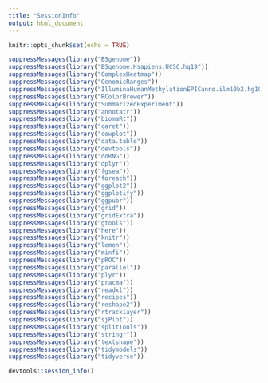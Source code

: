 ```yaml
---
title: "SessionInfo"
output: html_document
---
```



```r
knitr::opts_chunk$set(echo = TRUE)
```


```r
suppressMessages(library("BSgenome"))
suppressMessages(library("BSgenome.Hsapiens.UCSC.hg19"))
suppressMessages(library("ComplexHeatmap"))
suppressMessages(library("GenomicRanges"))
suppressMessages(library("IlluminaHumanMethylationEPICanno.ilm10b2.hg19"))
suppressMessages(library("RColorBrewer"))
suppressMessages(library("SummarizedExperiment"))
suppressMessages(library("annotatr"))
suppressMessages(library("biomaRt"))
suppressMessages(library("caret"))
suppressMessages(library("cowplot"))
suppressMessages(library("data.table"))
suppressMessages(library("devtools"))
suppressMessages(library("doRNG"))
suppressMessages(library("dplyr"))
suppressMessages(library("fgsea"))
suppressMessages(library("foreach"))
suppressMessages(library("ggplot2"))
suppressMessages(library("ggplotify"))
suppressMessages(library("ggpubr"))
suppressMessages(library("grid"))
suppressMessages(library("gridExtra"))
suppressMessages(library("gtools"))
suppressMessages(library("here"))
suppressMessages(library("knitr"))
suppressMessages(library("lemon"))
suppressMessages(library("minfi"))
suppressMessages(library("pROC"))
suppressMessages(library("parallel"))
suppressMessages(library("plyr"))
suppressMessages(library("pracma"))
suppressMessages(library("readxl"))
suppressMessages(library("recipes"))
suppressMessages(library("reshape2"))
suppressMessages(library("rtracklayer"))
suppressMessages(library("sjPlot"))
suppressMessages(library("splitTools"))
suppressMessages(library("stringr"))
suppressMessages(library("textshape"))
suppressMessages(library("tidymodels"))
suppressMessages(library("tidyverse"))
```


```r
devtools::session_info()
```
